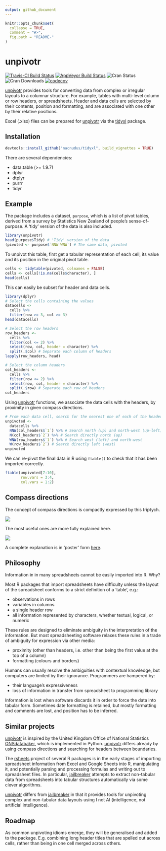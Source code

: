 ```yaml
---
output: github_document
---
```


<!-- README.md is generated from README.Rmd. Please edit that file -->

```r
knitr::opts_chunk$set(
  collapse = TRUE,
  comment = "#>",
  fig.path = "README-"
)
```


# unpivotr

[![Travis-CI Build Status](https://travis-ci.org/nacnudus/unpivotr.svg?branch=master)](https://travis-ci.org/nacnudus/unpivotr)
[![AppVeyor Build Status](https://ci.appveyor.com/api/projects/status/github/nacnudus/unpivotr?branch=master&svg=true)](https://ci.appveyor.com/project/nacnudus/unpivotr)
![Cran Status](http://www.r-pkg.org/badges/version/unpivotr)
![Cran Downloads](https://cranlogs.r-pkg.org/badges/unpivotr)
[![codecov](https://codecov.io/github/nacnudus/unpivotr/coverage.svg?branch=master)](https://codecov.io/gh/nacnudus/unpivotr)

[unpivotr](https://github.com/nacnudus/unpivotr) provides tools for converting
data from complex or irregular layouts to a columnar structure.  For example,
tables with multi-level column or row headers, or spreadsheets.  Header and data
cells are selected by their contents, position and formatting, and are
associated with one other by their relative positions.

Excel (.xlsx) files can be prepared for
[unpivotr](https://github.com/nacnudus/unpivotr) via the
[tidyxl](https://github.com/nacnudus/tidyxl) package.

## Installation

```r
devtools::install_github("nacnudus/tidyxl", build_vignettes = TRUE)
```

There are several dependencies:

* data.table (>= 1.9.7)
* dplyr
* dtplyr
* purrr
* tidyr

## Example

The package includes a dataset, `purpose`, which is a list of pivot tables,
derived from a survey by Statistics New Zealand of people's sense-of-purpose.  A
'tidy' version of the data is also included.

```r
library(unpivotr)
head(purpose$Tidy) # 'Tidy' version of the data
(pivoted <- purpose$`NNW WNW`) # The same data, pivoted
```

To unpivot this table, first get a tabular representation of each cell, its
value and its position in the original pivot table.

```r
cells <- tidytable(pivoted, colnames = FALSE)
cells <- cells[!is.na(cells$character), ]
head(cells)
```

This can easily be subset for header and data cells.

```r
library(dplyr)
# Select the cells containing the values
datacells <-
  cells %>%
  filter(row >= 3, col >= 3)
head(datacells)

# Select the row headers
row_headers <-
  cells %>%
  filter(col <= 2) %>%
  select(row, col, header = character) %>%
  split(.$col) # Separate each column of headers
lapply(row_headers, head)

# Select the column headers
col_headers <-
  cells %>%
  filter(row <= 2) %>%
  select(row, col, header = character) %>%
  split(.$row) # Separate each row of headers
col_headers
```

Using [unpivotr](https://github.com/nacnudus/unpivotr) functions, we associate
the data cells with the headers, by proximity in given compass directions.

```r
# From each data cell, search for the nearest one of each of the headers
unpivoted <-
  datacells %>%
  NNW(col_headers$`1`) %>% # Search north (up) and north-west (up-left)
  N(col_headers$`2`) %>% # Search directly north (up)
  WNW(row_headers$`1`) %>% # Search west (left) and north-west
  W(row_headers$`2`) # Search directly left (west)
unpivoted
```

We can re-pivot the final data in R using `ftable()` to check that it has been
imported correctly.

```r
ftable(unpivoted[7:10],
       row.vars = 3:4,
       col.vars = 1:2)
```

## Compass directions

The concept of compass directions is compactly expressed by this triptych.

![](./inst/extdata/compass-compact.png)

The most useful ones are more fully explained here.

![](./inst/extdata/compass-common.png)

A complete explanation is in 'poster' form
[here](./inst/extdata/compass-complete.svg).

## Philosophy

Information in in many spreadsheets cannot be easily imported into R.  Why?

Most R packages that import spreadsheets have difficulty unless the layout of
the spreadsheet conforms to a strict definition of a 'table', e.g.:

* observations in rows
* variables in columns
* a single header row
* all information represented by characters, whether textual, logical, or
  numeric

These rules are designed to eliminate ambiguity in the interpretation of the
information.  But most spreadsheeting software relaxes these rules in a trade of
ambiguity for expression via other media:

* proximity (other than headers, i.e. other than being the first value at the
  top of a column)
* formatting (colours and borders)

Humans can usually resolve the ambiguities with contextual knowledge, but
computers are limited by their ignorance.  Programmers are hampered by:

* their language's expressiveness
* loss of information in transfer from spreadsheet to programming library

Information is lost when software discards it in order to force the data into
tabular form.  Sometimes date formatting is retained, but mostly formatting
and comments are lost, and position has to be inferred.

## Similar projects

[unpivotr](https://github.com/nacnudus/unpivotr) is inspired by the United
Kingdom Office of National Statistics
[ONSdatabaker](https://github.com/ONS-OpenData/ONSdatabaker), which is
implemented in Python.  [unpivotr](https://github.com/nacnudus/unpivotr) differs
already by using compass directions and searching for headers between
boundaries.

The [rsheets](https://github.com/rsheets) project of several R packages is in
the early stages of importing spreadsheet information from Excel and Google
Sheets into R, manipulating it, and potentially parsing and processing formulas
and writing out to spreadsheet files.  In particular,
[jailbreaker](https://github.com/rsheets/jailbreakr) attempts to extract
non-tabular data from spreadsheets into tabular structures automatically via
some clever algorithms.

[unpivotr](https://github.com/nacnudus/unpivotr) differs from
[jailbreaker](https://github.com/rsheets/jailbreakr) in that it provides tools
for unpivoting complex and non-tabular data layouts using I not AI
(intelligence, not artificial intelligence).

## Roadmap

As common unpivoting idioms emerge, they will be generalised and added to the
package. E.g. combining long header titles that are spelled out across cells,
rather than being in one cell merged across others.
